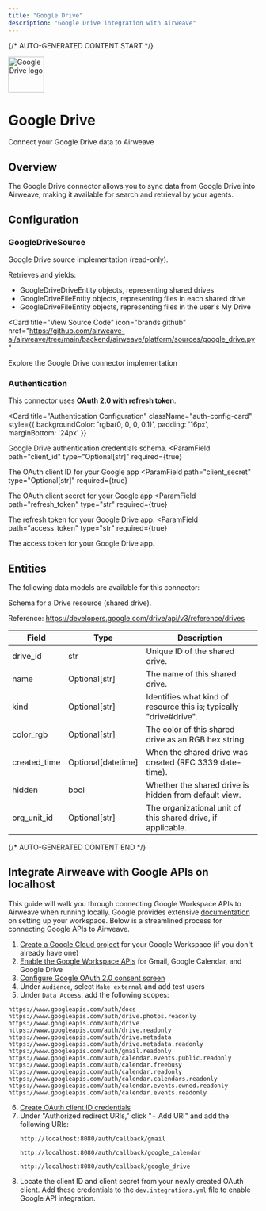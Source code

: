 ```yaml
---
title: "Google Drive"
description: "Google Drive integration with Airweave"
---
```


{/* AUTO-GENERATED CONTENT START */}



<div className="connector-header">
  <img src="icon.svg" alt="Google Drive logo" width="72" height="72" className="connector-icon" />
  <div className="connector-info">
    <h1>Google Drive</h1>
    <p>Connect your Google Drive data to Airweave</p>
  </div>
</div>

## Overview

The Google Drive connector allows you to sync data from Google Drive into Airweave, making it available for search and retrieval by your agents.

## Configuration


### GoogleDriveSource

Google Drive source implementation (read-only).

Retrieves and yields:
  - GoogleDriveDriveEntity objects, representing shared drives
  - GoogleDriveFileEntity objects, representing files in each shared drive
  - GoogleDriveFileEntity objects, representing files in the user's My Drive


<Card
  title="View Source Code"
  icon="brands github"
  href="https://github.com/airweave-ai/airweave/tree/main/backend/airweave/platform/sources/google_drive.py"
>
  Explore the Google Drive connector implementation
</Card>

### Authentication

This connector uses **OAuth 2.0 with refresh token**.

<Card
  title="Authentication Configuration"
  className="auth-config-card"
  style={{ backgroundColor: 'rgba(0, 0, 0, 0.1)', padding: '16px', marginBottom: '24px' }}
>

Google Drive authentication credentials schema.
<ParamField
  path="client_id"
  type="Optional[str]"
  required={true}
>
  The OAuth client ID for your Google app
</ParamField>
<ParamField
  path="client_secret"
  type="Optional[str]"
  required={true}
>
  The OAuth client secret for your Google app
</ParamField>
<ParamField
  path="refresh_token"
  type="str"
  required={true}
>
  The refresh token for your Google Drive app.
</ParamField>
<ParamField
  path="access_token"
  type="str"
  required={true}
>
  The access token for your Google Drive app.
</ParamField>
</Card>


## Entities

The following data models are available for this connector:

<Accordion title="GoogleDriveDriveEntity">

Schema for a Drive resource (shared drive).

Reference:
  https://developers.google.com/drive/api/v3/reference/drives

| Field | Type | Description |
|-------|------|-------------|
| drive_id | str | Unique ID of the shared drive. |
| name | Optional[str] | The name of this shared drive. |
| kind | Optional[str] | Identifies what kind of resource this is; typically "drive#drive". |
| color_rgb | Optional[str] | The color of this shared drive as an RGB hex string. |
| created_time | Optional[datetime] | When the shared drive was created (RFC 3339 date-time). |
| hidden | bool | Whether the shared drive is hidden from default view. |
| org_unit_id | Optional[str] | The organizational unit of this shared drive, if applicable. |

</Accordion>




{/* AUTO-GENERATED CONTENT END */}

## Integrate Airweave with Google APIs on localhost

This guide will walk you through connecting Google Workspace APIs to Airweave when running locally.
Google provides extensive [documentation](https://developers.google.com/workspace/guides/get-started) on setting up your workspace.
Below is a streamlined process for connecting Google APIs to Airweave.

1. [Create a Google Cloud project](https://developers.google.com/workspace/guides/create-project) for your Google Workspace (if you don't already have one)
2. [Enable the Google Workspace APIs](https://developers.google.com/workspace/guides/enable-apis) for Gmail, Google Calendar, and Google Drive
3. [Configure Google OAuth 2.0 consent screen](https://developers.google.com/workspace/guides/configure-oauth-consent)
4. Under `Audience`, select `Make external` and add test users
5. Under `Data Access`, add the following scopes:

```
https://www.googleapis.com/auth/docs
https://www.googleapis.com/auth/drive.photos.readonly
https://www.googleapis.com/auth/drive
https://www.googleapis.com/auth/drive.readonly
https://www.googleapis.com/auth/drive.metadata
https://www.googleapis.com/auth/drive.metadata.readonly
https://www.googleapis.com/auth/gmail.readonly
https://www.googleapis.com/auth/calendar.events.public.readonly
https://www.googleapis.com/auth/calendar.freebusy
https://www.googleapis.com/auth/calendar.readonly
https://www.googleapis.com/auth/calendar.calendars.readonly
https://www.googleapis.com/auth/calendar.events.owned.readonly
https://www.googleapis.com/auth/calendar.events.readonly
```
6. [Create OAuth client ID credentials](https://developers.google.com/workspace/guides/create-credentials#oauth-client-id)
7. Under "Authorized redirect URIs," click "+ Add URI" and add the following URIs:
   ```
   http://localhost:8080/auth/callback/gmail
   ```
   ```
   http://localhost:8080/auth/callback/google_calendar
   ```
   ```
   http://localhost:8080/auth/callback/google_drive
   ```
8. Locate the client ID and client secret from your newly created OAuth client. Add these credentials to the `dev.integrations.yml` file to enable Google API integration.
